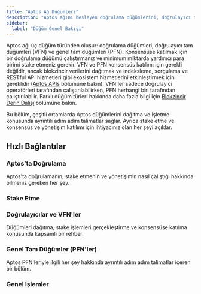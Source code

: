 ```yaml
---
title: "Aptos Ağ Düğümleri"
description: "Aptos ağını besleyen doğrulama düğümlerini, doğrulayıcı tam düğümlerini ve genel tam düğümlerini öğrenin"
sidebar:
  label: "Düğüm Genel Bakışı"
---
```



Aptos ağı üç düğüm türünden oluşur: doğrulama düğümleri, doğrulayıcı tam düğümleri (VFN) ve genel tam düğümleri (PFN). Konsensüse katılmak için bir doğrulama düğümü çalıştırmanız ve minimum miktarda yardımcı para birimi stake etmeniz gerekir. VFN ve PFN konsensüs katılımı için gerekli değildir, ancak blokzincir verilerini dağıtmak ve indeksleme, sorgulama ve RESTful API hizmetleri gibi ekosistem hizmetlerini etkinleştirmek için gereklidir ([Aptos APIs](/build/apis) bölümüne bakın). VFN'ler sadece doğrulayıcı operatörleri tarafından çalıştırılabilirken, PFN herhangi biri tarafından çalıştırılabilir. Farklı düğüm türleri hakkında daha fazla bilgi için [Blokzincir Derin Dalışı](/network/blockchain) bölümüne bakın.

Bu bölüm, çeşitli ortamlarda Aptos düğümlerini dağıtma ve işletme konusunda ayrıntılı adım adım talimatlar sağlar. Ayrıca stake etme ve konsensüs ve yönetişim katılımı için ihtiyacınız olan her şeyi açıklar.

## Hızlı Bağlantılar

### Aptos'ta Doğrulama

Aptos'ta doğrulamanın, stake etmenin ve yönetişimin nasıl çalıştığı hakkında bilmeniz gereken her şey.

<CardGrid>
  <LinkCard href="/network/blockchain/staking#validation-on-the-aptos-blockchain" title="Doğrulama nasıl çalışır" description="Doğrulayıcı-lider önerir ve başarı durumunda ödüller kazanır." />

  <LinkCard href="/network/blockchain/staking#validator-state-and-stake-state" title="Doğrulayıcı durumları" description="Bir doğrulayıcının doğrulayıcı setine nasıl girdiğini öğrenin." />
</CardGrid>

### Stake Etme

<CardGrid>
  <LinkCard href="/network/blockchain/staking" title="Aptos'ta Stake Etme" description="Aptos'ta stake etmenin nasıl çalıştığına dair kapsamlı bir rehber." />

  <LinkCard href="/network/blockchain/governance" title="Yönetişim" description="Kim öneri yapabilir, kim oy verebilir ve AIP nasıl çözülür." />

  <LinkCard href="/network/nodes/validator-node/connect-nodes/staking-pool-operations" title="Sahip" description="Stake etme için gerçekleştirilen sahip işlemlerini açıklar." />

  <LinkCard href="/network/nodes/validator-node/connect-nodes/staking-pool-voter" title="Seçmen" description="Stake etme için gerçekleştirilen seçmen işlemlerini açıklar." />
</CardGrid>

### Doğrulayıcılar ve VFN'ler

Düğümleri dağıtma, stake işlemleri gerçekleştirme ve konsensüse katılma konusunda kapsamlı bir rehber.

<CardGrid>
  <LinkCard href="/network/nodes/validator-node/node-requirements" title="Düğüm gereksinimleri" description="İhtiyacınız olan hesaplama ve depolama kaynaklarını detaylıca açıklar. Her şeyden önce bunu okuyun." />

  <LinkCard href="/network/nodes/validator-node/deploy-nodes" title="Doğrulama düğümü çalıştırma" description="Bulutta veya yerinde, Docker veya kaynak kodunda, adım adım talimatları burada okuyun." />

  <LinkCard href="/network/nodes/validator-node/verify-nodes/node-liveness-criteria" title="Düğüm sağlığı" description="Düğümünüzün sağlığını birkaç seçenek kullanarak doğrulayabilirsiniz." />

  <LinkCard href="/network/nodes/validator-node/connect-nodes/connect-to-aptos-network" title="Aptos ağına bağlanma" description="Düğümlerinizi Aptos ağına bağlama adımları." />

  <LinkCard href="/network/nodes/validator-node/connect-nodes/staking-pool-operations" title="Stake havuzu işlemleri" description="Stake havuzu işlemlerini gerçekleştirme konusunda adım adım rehber." />

  <LinkCard href="/network/nodes/validator-node/modify-nodes/shutting-down-nodes" title="Düğümleri kapatma" description="Öncelikle doğrulayıcı setinden çıkın, ardından düğümünüzü kapatın." />
</CardGrid>

### Genel Tam Düğümler (PFN'ler)

Aptos PFN'leriyle ilgili her şey hakkında ayrıntılı adım adım talimatlar içeren bir bölüm.

<CardGrid>
  <LinkCard href="/network/nodes/full-node/deployments" title="PFN dağıtma" description="PFN dağıtmak için bu bölümü takip edin." />

  <LinkCard href="/build/indexer/legacy/indexer-fullnode" title="İndeksleyici PFN" description="Aptos ağında indeksleyici PFN'yi nasıl çalıştıracağınızı açıklar." />
</CardGrid>

### Genel İşlemler

<CardGrid>
  <LinkCard href="/network/nodes/localnet/local-development-network" title="localnet ile geliştirme" description="Geliştirme için localnet çalıştırın (doğrulama düğümleri dahil)." />

  <LinkCard href="/network/nodes/full-node/modify/update-fullnode-with-new-releases" title="PFN'nizi güncelleyin" description="Düğümünüzü yeni sürümlerle güncelleyin." />

  <LinkCard href="/network/nodes/bootstrap-fullnode/bootstrap-fullnode" title="Snapshot'tan önyükleme" description="Yeni bir düğümü önyüklemek için snapshot kullanın." />

  <LinkCard href="/network/nodes/bootstrap-fullnode/aptos-db-restore" title="Yedekten önyükleme" description="Yeni bir düğümü önyüklemek için veri geri yükleme kullanın." />
</CardGrid>
